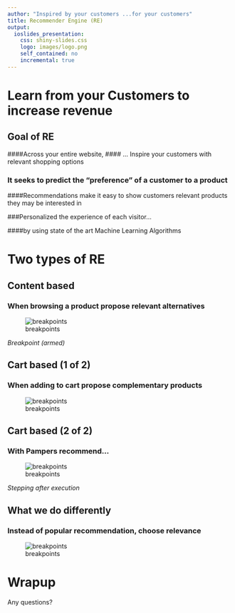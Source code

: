 ---
author: "Inspired by your customers ...for your customers"
title: Recommender Engine (RE)
output: 
  ioslides_presentation:
    css: shiny-slides.css
    logo: images/logo.png
    self_contained: no
    incremental: true
---

# Learn from your Customers to increase revenue

## Goal of RE


####Across your entire website, 
#### ...        Inspire your customers with relevant shopping options

### It seeks to predict the "preference" of a customer to a product

####Recommendations make it easy to show customers relevant products they may be interested in

###Personalized the experience of each visitor...

####by using state of the art Machine Learning Algorithms

# Two types of RE

## Content based

### When browsing a product propose relevant  alternatives

![breakpoints](images/pharma16.jpg)

*Breakpoint (armed)*

## Cart based (1 of 2)

### When adding to cart propose complementary products

![breakpoints](images/cart1.jpg)

## Cart based (2 of 2)
### With Pampers recommend...
![breakpoints](images/cart2.jpg)

*Stepping after execution*

## What we do differently

### Instead of popular recommendation, choose relevance

![breakpoints](images/RE.jpg)



# Wrapup

Any questions?
